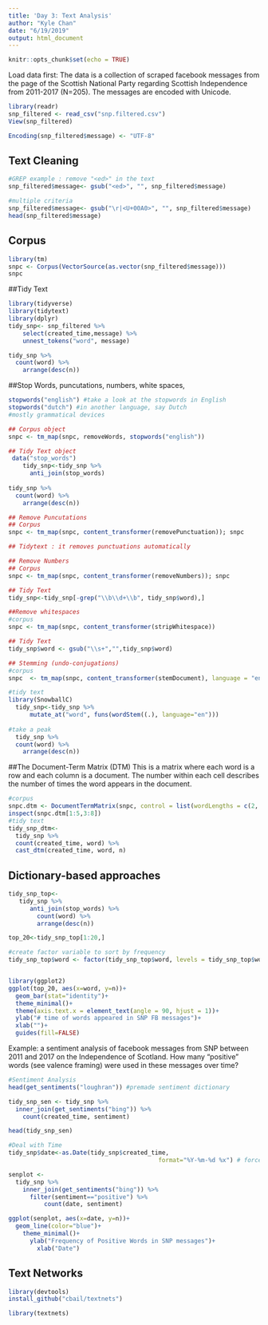 ```yaml
---
title: 'Day 3: Text Analysis'
author: "Kyle Chan"
date: "6/19/2019"
output: html_document
---
```


```r
knitr::opts_chunk$set(echo = TRUE)
```
Load data first:
The data is a collection of scraped facebook messages from the page of the Scottish National Party regarding Scottish Independence from 2011-2017 (N=205). The messages are encoded with Unicode.

```r
library(readr)
snp_filtered <- read_csv("snp.filtered.csv")
View(snp_filtered)

Encoding(snp_filtered$message) <- "UTF-8"
```

## Text Cleaning
```r
#GREP example : remove "<ed>" in the text
snp_filtered$message<- gsub("<ed>", "", snp_filtered$message)

#multiple criteria
snp_filtered$message<- gsub("\r|<U+00A0>", "", snp_filtered$message)
head(snp_filtered$message)
```

## Corpus
```r
library(tm)
snpc <- Corpus(VectorSource(as.vector(snp_filtered$message))) 
snpc
```

##Tidy Text
```r
library(tidyverse)
library(tidytext)
library(dplyr)
tidy_snp<- snp_filtered %>%
    select(created_time,message) %>%
    unnest_tokens("word", message)

tidy_snp %>%
  count(word) %>%
    arrange(desc(n))
```

##Stop Words, puncutations, numbers, white spaces, 
```r

stopwords("english") #take a look at the stopwords in English
stopwords("dutch") #in another language, say Dutch
#mostly grammatical devices

## Corpus object
snpc <- tm_map(snpc, removeWords, stopwords("english"))

## Tidy Text object
 data("stop_words")
    tidy_snp<-tidy_snp %>%
      anti_join(stop_words)
    
tidy_snp %>%
  count(word) %>%
    arrange(desc(n))

## Remove Puncutations
## Corpus
snpc <- tm_map(snpc, content_transformer(removePunctuation)); snpc

## Tidytext : it removes punctuations automatically

## Remove Numbers
## Corpus
snpc <- tm_map(snpc, content_transformer(removeNumbers)); snpc

## Tidy Text
tidy_snp<-tidy_snp[-grep("\\b\\d+\\b", tidy_snp$word),]

##Remove whitespaces
#corpus
snpc <- tm_map(snpc, content_transformer(stripWhitespace))

## Tidy Text
tidy_snp$word <- gsub("\\s+","",tidy_snp$word)

## Stemming (undo-conjugations)
#corpus
snpc  <- tm_map(snpc, content_transformer(stemDocument), language = "english")

#tidy text
library(SnowballC)
  tidy_snp<-tidy_snp %>%
      mutate_at("word", funs(wordStem((.), language="en")))
  
#take a peak
  tidy_snp %>%
  count(word) %>%
    arrange(desc(n))
```

##The Document-Term Matrix (DTM)
This is a matrix where each word is a row and each column is a document. The number within each cell describes the number of times the word appears in the document. 
```r
#corpus
snpc.dtm <- DocumentTermMatrix(snpc, control = list(wordLengths = c(2, Inf)))
inspect(snpc.dtm[1:5,3:8])
#tidy text
tidy_snp_dtm<-
  tidy_snp %>%
  count(created_time, word) %>%
  cast_dtm(created_time, word, n)
```
## Dictionary-based approaches

```r
tidy_snp_top<-
   tidy_snp %>%
      anti_join(stop_words) %>%
        count(word) %>%
        arrange(desc(n))

top_20<-tidy_snp_top[1:20,]

#create factor variable to sort by frequency
tidy_snp_top$word <- factor(tidy_snp_top$word, levels = tidy_snp_top$word[order(tidy_snp_top$n,decreasing=TRUE)])


library(ggplot2)
ggplot(top_20, aes(x=word, y=n))+
  geom_bar(stat="identity")+
  theme_minimal()+
  theme(axis.text.x = element_text(angle = 90, hjust = 1))+
  ylab("# time of words appeared in SNP FB messages")+
  xlab("")+
  guides(fill=FALSE)
```

Example: a sentiment analysis of facebook messages from SNP between 2011 and 2017 on the Independence of Scotland. How many "positive" words (see valence framing) were used in these messages over time?
```r
#Sentiment Analysis
head(get_sentiments("loughran")) #premade sentiment dictionary

tidy_snp_sen <- tidy_snp %>%
  inner_join(get_sentiments("bing")) %>%
    count(created_time, sentiment) 

head(tidy_snp_sen)

#Deal with Time
tidy_snp$date<-as.Date(tidy_snp$created_time, 
                                          format="%Y-%m-%d %x") # force to Unix, then reformat

senplot <-
  tidy_snp %>%
    inner_join(get_sentiments("bing")) %>% 
      filter(sentiment=="positive") %>%
          count(date, sentiment)

ggplot(senplot, aes(x=date, y=n))+
  geom_line(color="blue")+
    theme_minimal()+
      ylab("Frequency of Positive Words in SNP messages")+
        xlab("Date")
```
## Text Networks
```r
library(devtools)
install_github("cbail/textnets")

library(textnets)

```

